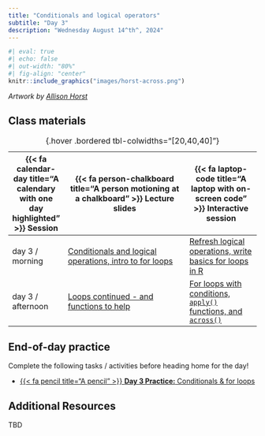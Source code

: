 ```yaml
---
title: "Conditionals and logical operators"
subtitle: "Day 3"
description: "Wednesday August 14^th^, 2024"
---
```


```r
#| eval: true
#| echo: false
#| out-width: "80%"
#| fig-align: "center"
knitr::include_graphics("images/horst-across.png")
```

:::{.gray-text .center-text}
*Artwork by [Allison Horst](https://allisonhorst.com/)*
:::

<!-- ## Pre-class prep -->

<!-- No pre-class prep before our first day of class! -->

## Class materials

| {{< fa calendar-day title="A calendary with one day highlighted" >}} Session  | {{< fa person-chalkboard title="A person motioning at a chalkboard" >}} Lecture slides  |  {{< fa laptop-code title="A laptop with on-screen code" >}} Interactive session |
|-------------------|-----------------------------------------------------------------------------------------------------------------------------------------------------|----------------------------------------------------------------------------------|
| day 3 / morning   | [Conditionals and logical operations, intro to for loops](https://docs.google.com/presentation/d/1TCBHls1pKjFw4S1N7fjalcl_km9CnSPj7j1xqDSwbik/present?usp=sharing){target="_blank"} | [Refresh logical operations, write basics for loops in R](interactive-sessions/interactive-session-3.qmd){target="_blank"} |
| day 3 / afternoon | [Loops continued - and functions to help](https://docs.google.com/presentation/d/16SHVrCijddMrATuAnTPY9oVhlaqU1j3ispxkEG7k34Y/present?usp=sharing){target="_blank"} | [For loops with conditions, `apply()` functions, and `across()`](interactive-sessions/interactive-session-3.qmd){target="_blank"} |
: {.hover .bordered tbl-colwidths="[20,40,40]"} 

## End-of-day practice

Complete the following tasks / activities before heading home for the day!

- [{{< fa pencil title="A pencil" >}} **Day 3 Practice:** Conditionals & for loops](eod-practice/eod-day3.qmd){target="_blank"}

## Additional Resources

TBD

